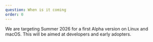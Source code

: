 ```yaml
---
question: When is it coming
order: 0
---
```


We are targeting Summer 2026 for a first Alpha version on Linux and macOS. This
will be aimed at developers and early adopters.